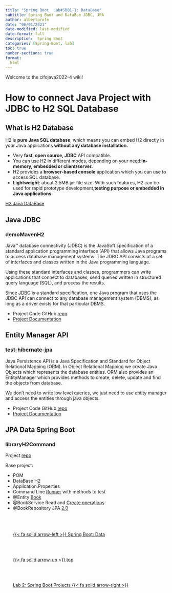 ```yaml
---
title: "Spring Boot  Lab#SB01-1: DataBase"
subtitle: Spring Boot and DataBse JDBC, JPA
author: albertprofe
date: "06/01/2021"
date-modified: last-modified
date-format: full
description:  Spring Boot
categories: [Spring-Boot, lab]
toc: true
number-sections: true
format:
  html
---
```


Welcome to the cifojava2022-4 wiki!

# How to connect Java Project with JDBC to H2 SQL Database

## What is H2 Database

H2 is **pure Java SQL database**, which means you can embed H2 directly in your Java applications **without any database installation.**

- Very **fast, open source, JDBC** API compatible.
- You can use H2 in different modes, depending on your need:**in-memory, embedded or client/server.**
- H2 provides a **browser-based console** application which you can use to access SQL database.
- **Lightweight**: about 2.5MB jar file size.
With such features, H2 can be used for rapid prototype development,**testing purpose or embedded in Java applications**.

[H2 Java DataBase](http://www.h2database.com/html/build.html)

## Java JDBC

### demoMavenH2

Java™ database connectivity (JDBC) is the JavaSoft specification of a standard application programming interface (API) that allows Java programs to access database management systems. The JDBC API consists of a set of interfaces and classes written in the Java programming language.

Using these standard interfaces and classes, programmers can write applications that connect to databases, send queries written in structured query language (SQL), and process the results.

Since [JDBC](https://www.ibm.com/docs/en/informix-servers/12.10?topic=started-what-is-jdbc) is a standard specification, one Java program that uses the JDBC API can connect to any database management system (DBMS), as long as a driver exists for that particular DBMS.

- Project Code GitHub [repo](https://github.com/AlbertProfe/cifojava2022-4/tree/master/demoMavenH2){.external}
- [Project Documentation](https://github.com/AlbertProfe/cifojava2022-4/wiki/Java-JDBC){.external}

## Entity Manager API

### test-hibernate-jpa

Java Persistence API is a Java Specification and Standard for Object Relational Mapping (ORM). In Object Relational Mapping we create Java Objects which represents the database entities. ORM also provides an EntityManager which provides methods to create, delete, update and find the objects from database.

We don’t need to write low level queries, we just need to use entity manager and access the entities through java objects.

- Project Code GitHub [repo](https://github.com/AlbertProfe/cifojava2022-4/tree/master/test-hibernate-jpa){.external}
- [Project Documentation](https://github.com/AlbertProfe/cifojava2022-4/wiki/Entity-Manager-API){.external}

## JPA Data Spring Boot

### libraryH2Command

Project [repo](https://github.com/AlbertProfe/cifojava2022-4/tree/master/libraryH2Command)

Base project:

- POM
- DataBase H2
- Application.Properties
- Command Line [Runner](https://github.com/AlbertProfe/cifojava2022-4/blob/master/libraryH2Command/src/main/java/com/example/myfirstprojectspring/ApplicationCommandRunner.java) with methods to test
- @Entity [Book](https://github.com/AlbertProfe/cifojava2022-4/blob/master/libraryH2Command/src/main/java/com/example/myfirstprojectspring/Book.java)
- @BookService Read and [Create operations](https://github.com/AlbertProfe/cifojava2022-4/blob/master/libraryH2Command/src/main/java/com/example/myfirstprojectspring/BookService.java)
- @BookRepository JPA [2.0](https://github.com/AlbertProfe/cifojava2022-4/blob/e5f515ff93a99cc270bcfca47f3b4f0aef63d4b3/libraryH2Command/pom.xml#L23)
<!--- navLinks -->
<br><br>
<div class=row>
<br>
<div class='column left previous'>
<br>
[{{< fa solid arrow-left >}} Spring Boot: Data](/springboot/boot-concepts-data.qmd)
<br>
</div>
<br>
<div class='column center'>
<br>
[{{< fa solid arrow-up >}} top](#top)
<br>
</div>
<br>
<div class='column right next'>
<br>
[Lab 2: Spring Boot Projects  {{< fa solid arrow-right >}}](/springboot/sblab2.qmd)
<br>
</div>
<br>
</div>
